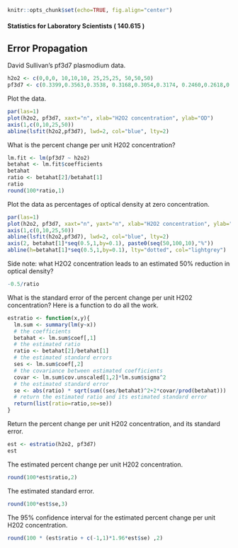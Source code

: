 ```r
knitr::opts_chunk$set(echo=TRUE, fig.align="center")
```

#### Statistics for Laboratory Scientists ( 140.615 )

## Error Propagation

David Sullivan's pf3d7 plasmodium data.

```r
h2o2 <- c(0,0,0, 10,10,10, 25,25,25, 50,50,50)
pf3d7 <- c(0.3399,0.3563,0.3538, 0.3168,0.3054,0.3174, 0.2460,0.2618,0.2848, 0.1535,0.1613,0.1525)
```

Plot the data.

```r
par(las=1)
plot(h2o2, pf3d7, xaxt="n", xlab="H2O2 concentration", ylab="OD")
axis(1,c(0,10,25,50))
abline(lsfit(h2o2,pf3d7), lwd=2, col="blue", lty=2)
```

What is the percent change per unit H202 concentration?

```r
lm.fit <- lm(pf3d7 ~ h2o2)
betahat <- lm.fit$coefficients
betahat
ratio <- betahat[2]/betahat[1]
ratio
round(100*ratio,1)
```

Plot the data as percentages of optical density at zero concentration.

```r
par(las=1)
plot(h2o2, pf3d7, xaxt="n", yaxt="n", xlab="H2O2 concentration", ylab="OD")
axis(1,c(0,10,25,50))
abline(lsfit(h2o2,pf3d7), lwd=2, col="blue", lty=2)
axis(2, betahat[1]*seq(0.5,1,by=0.1), paste0(seq(50,100,10),"%"))
abline(h=betahat[1]*seq(0.5,1,by=0.1), lty="dotted", col="lightgrey")
```

Side note: what H2O2 concentration leads to an estimated 50% reduction in optical density?

```r
-0.5/ratio
```

What is the standard error of the percent change per unit H202 concentration? Here is a function to do all the work.

```r
estratio <- function(x,y){  
  lm.sum <- summary(lm(y~x))
  # the coefficients
  betahat <- lm.sum$coef[,1]
  # the estimated ratio
  ratio <- betahat[2]/betahat[1]
  # the estimated standard errors
  ses <- lm.sum$coef[,2]
  # the covariance between estimated coefficients
  covar <- lm.sum$cov.unscaled[1,2]*lm.sum$sigma^2
  # the estimated standard error 
  se <- abs(ratio) * sqrt(sum((ses/betahat)^2+2*covar/prod(betahat)))
  # return the estimated ratio and its estimated standard error
  return(list(ratio=ratio,se=se))
}
```

Return the percent change per unit H202 concentration, and its standard error.

```r
est <- estratio(h2o2, pf3d7)
est
```

The estimated percent change per unit H202 concentration.

```r
round(100*est$ratio,2)
```

The estimated standard error.

```r
round(100*est$se,3)
```

The 95% confidence interval for the estimated percent change per unit H202 concentration.

```r
round(100 * (est$ratio + c(-1,1)*1.96*est$se) ,2)
```


